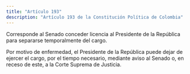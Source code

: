 ```yaml
---
title: "Artículo 193"
description: "Artículo 193 de la Constitución Política de Colombia"
---
```


Corresponde al Senado conceder licencia al Presidente de la República para separarse temporalmente del cargo. 

Por motivo de enfermedad, el Presidente de la República puede dejar de ejercer el cargo, por el tiempo necesario, mediante aviso al Senado o, en receso de este, a la Corte Suprema de Justicia.
